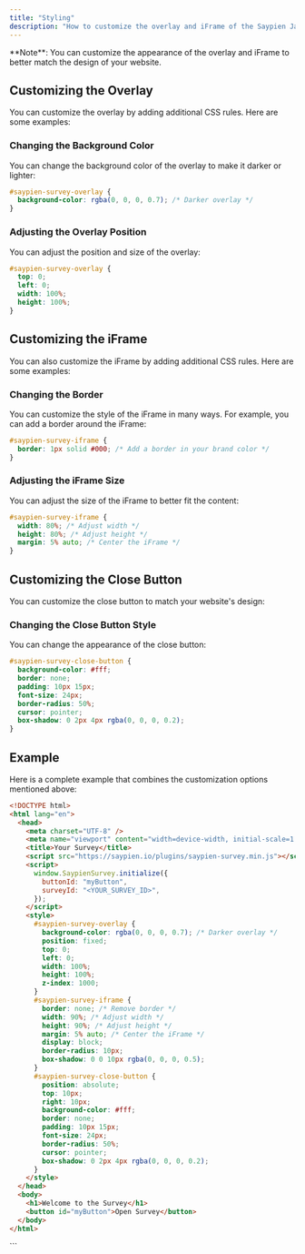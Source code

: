 ```yaml
---
title: "Styling"
description: "How to customize the overlay and iFrame of the Saypien JavaScript Library"
---
```


<Info>
  **Note**: You can customize the appearance of the overlay and iFrame to better
  match the design of your website.
</Info>

## Customizing the Overlay

You can customize the overlay by adding additional CSS rules. Here are some examples:

### Changing the Background Color

You can change the background color of the overlay to make it darker or lighter:

<CodeGroup>

```css main.css
#saypien-survey-overlay {
  background-color: rgba(0, 0, 0, 0.7); /* Darker overlay */
}
```

</CodeGroup>

### Adjusting the Overlay Position

You can adjust the position and size of the overlay:

<CodeGroup>

```css main.css
#saypien-survey-overlay {
  top: 0;
  left: 0;
  width: 100%;
  height: 100%;
}
```

</CodeGroup>

## Customizing the iFrame

You can also customize the iFrame by adding additional CSS rules. Here are some examples:

### Changing the Border

You can customize the style of the iFrame in many ways. For example, you can add a border around the iFrame:

<CodeGroup>

```css main.css
#saypien-survey-iframe {
  border: 1px solid #000; /* Add a border in your brand color */
}
```

</CodeGroup>

### Adjusting the iFrame Size

You can adjust the size of the iFrame to better fit the content:

<CodeGroup>

```css main.css
#saypien-survey-iframe {
  width: 80%; /* Adjust width */
  height: 80%; /* Adjust height */
  margin: 5% auto; /* Center the iFrame */
}
```

</CodeGroup>

## Customizing the Close Button

You can customize the close button to match your website's design:

### Changing the Close Button Style

You can change the appearance of the close button:

<CodeGroup>

```css main.css
#saypien-survey-close-button {
  background-color: #fff;
  border: none;
  padding: 10px 15px;
  font-size: 24px;
  border-radius: 50%;
  cursor: pointer;
  box-shadow: 0 2px 4px rgba(0, 0, 0, 0.2);
}
```

</CodeGroup>

## Example

Here is a complete example that combines the customization options mentioned above:

<CodeGroup>

```html index.html
<!DOCTYPE html>
<html lang="en">
  <head>
    <meta charset="UTF-8" />
    <meta name="viewport" content="width=device-width, initial-scale=1.0" />
    <title>Your Survey</title>
    <script src="https://saypien.io/plugins/saypien-survey.min.js"></script>
    <script>
      window.SaypienSurvey.initialize({
        buttonId: "myButton",
        surveyId: "<YOUR_SURVEY_ID>",
      });
    </script>
    <style>
      #saypien-survey-overlay {
        background-color: rgba(0, 0, 0, 0.7); /* Darker overlay */
        position: fixed;
        top: 0;
        left: 0;
        width: 100%;
        height: 100%;
        z-index: 1000;
      }
      #saypien-survey-iframe {
        border: none; /* Remove border */
        width: 90%; /* Adjust width */
        height: 90%; /* Adjust height */
        margin: 5% auto; /* Center the iFrame */
        display: block;
        border-radius: 10px;
        box-shadow: 0 0 10px rgba(0, 0, 0, 0.5);
      }
      #saypien-survey-close-button {
        position: absolute;
        top: 10px;
        right: 10px;
        background-color: #fff;
        border: none;
        padding: 10px 15px;
        font-size: 24px;
        border-radius: 50%;
        cursor: pointer;
        box-shadow: 0 2px 4px rgba(0, 0, 0, 0.2);
      }
    </style>
  </head>
  <body>
    <h1>Welcome to the Survey</h1>
    <button id="myButton">Open Survey</button>
  </body>
</html>
```

</CodeGroup>
```
